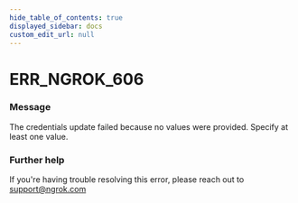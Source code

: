 ```yaml
---
hide_table_of_contents: true
displayed_sidebar: docs
custom_edit_url: null
---
```



# ERR_NGROK_606

### Message

The credentials update failed because no values were provided. Specify at least one value.

### Further help

If you're having trouble resolving this error, please reach out to [support@ngrok.com](mailto:support@ngrok.com?subject=Help%20with%20ERR_NGROK_606)

<ErrorDetails error="err_ngrok_606" />

